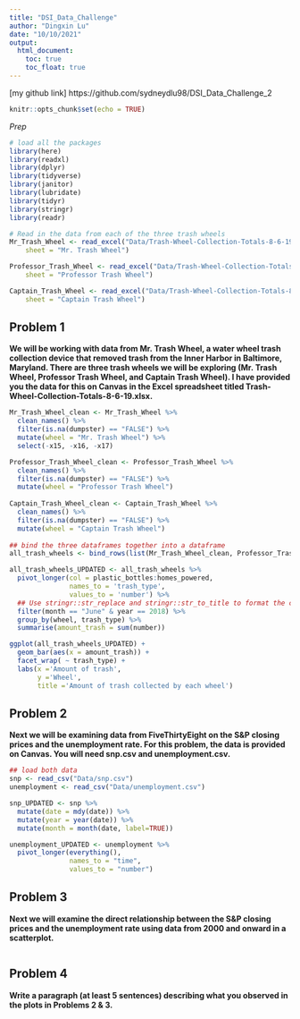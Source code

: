 ```yaml
---
title: "DSI_Data_Challenge"
author: "Dingxin Lu"
date: "10/10/2021"
output:
  html_document:
    toc: true
    toc_float: true
---
```

[my github link] https://github.com/sydneydlu98/DSI_Data_Challenge_2

```r
knitr::opts_chunk$set(echo = TRUE)
```

*Prep* 
```r
# load all the packages
library(here)
library(readxl)
library(dplyr)
library(tidyverse)
library(janitor)
library(lubridate) 
library(tidyr)
library(stringr)
library(readr)

# Read in the data from each of the three trash wheels
Mr_Trash_Wheel <- read_excel("Data/Trash-Wheel-Collection-Totals-8-6-19.xlsx", 
    sheet = "Mr. Trash Wheel")

Professor_Trash_Wheel <- read_excel("Data/Trash-Wheel-Collection-Totals-8-6-19.xlsx", 
    sheet = "Professor Trash Wheel")

Captain_Trash_Wheel <- read_excel("Data/Trash-Wheel-Collection-Totals-8-6-19.xlsx", 
    sheet = "Captain Trash Wheel")
```

## Problem 1

**We will be working with data from Mr. Trash Wheel, a water wheel trash collection device that removed trash from the Inner Harbor in Baltimore, Maryland. There are three trash wheels we will be exploring (Mr. Trash Wheel, Professor Trash Wheel, and Captain Trash Wheel). I have provided you the data for this on Canvas in the Excel spreadsheet titled Trash-Wheel-Collection-Totals-8-6-19.xlsx.**

```r
Mr_Trash_Wheel_clean <- Mr_Trash_Wheel %>%
  clean_names() %>%
  filter(is.na(dumpster) == "FALSE") %>%
  mutate(wheel = "Mr. Trash Wheel") %>%
  select(-x15, -x16, -x17) 

Professor_Trash_Wheel_clean <- Professor_Trash_Wheel %>%
  clean_names() %>% 
  filter(is.na(dumpster) == "FALSE") %>%
  mutate(wheel = "Professor Trash Wheel")
  
Captain_Trash_Wheel_clean <- Captain_Trash_Wheel %>%
  clean_names() %>% 
  filter(is.na(dumpster) == "FALSE") %>%
  mutate(wheel = "Captain Trash Wheel")
   
## bind the three dataframes together into a dataframe
all_trash_wheels <- bind_rows(list(Mr_Trash_Wheel_clean, Professor_Trash_Wheel_clean, Captain_Trash_Wheel_clean))

all_trash_wheels_UPDATED <- all_trash_wheels %>%
  pivot_longer(col = plastic_bottles:homes_powered,
               names_to = 'trash_type', 
               values_to = 'number') %>%
  ## Use stringr::str_replace and stringr::str_to_title to format the column trash_type for plotting
  filter(month == "June" & year == 2018) %>%
  group_by(wheel, trash_type) %>%
  summarise(amount_trash = sum(number))

ggplot(all_trash_wheels_UPDATED) +
  geom_bar(aes(x = amount_trash)) +
  facet_wrap( ~ trash_type) +
  labs(x ='Amount of trash',
       y ='Wheel',
       title ='Amount of trash collected by each wheel')

```

## Problem 2

**Next we will be examining data from FiveThirtyEight on the S&P closing prices and the unemployment rate. For this problem, the data is provided on Canvas. You will need snp.csv and unemployment.csv.**
```r
## load both data
snp <- read_csv("Data/snp.csv")
unemployment <- read_csv("Data/unemployment.csv")
```

```r
snp_UPDATED <- snp %>%
  mutate(date = mdy(date)) %>%
  mutate(year = year(date)) %>%
  mutate(month = month(date, label=TRUE))
```

```r
unemployment_UPDATED <- unemployment %>%
  pivot_longer(everything(),
               names_to = "time", 
               values_to = "number")
```

## Problem 3

**Next we will examine the direct relationship between the S&P closing prices and the unemployment rate using data from 2000 and onward in a scatterplot.**
```r

```

## Problem 4

**Write a paragraph (at least 5 sentences) describing what you observed in the plots in Problems 2 & 3.**

